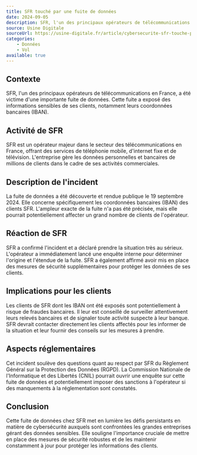 ```yaml
---
title: SFR touché par une fuite de données
date: 2024-09-05
description: SFR, l'un des principaux opérateurs de télécommunications en France, a été victime d'une importante fuite de données. Cela soulève des préoccupations quant à la sécurité des données et au respect du RGPD.
source: Usine Digitale
sourceUrl: https://usine-digitale.fr/article/cybersecurite-sfr-touche-par-une-fuite-de-donnees-exposant-les-iban-de-ses-clients.N2219036
categories:
    - Données
    - Vol
available: true
---
```


## Contexte

SFR, l'un des principaux opérateurs de télécommunications en France, a été victime d'une importante fuite de données. Cette fuite a exposé des informations sensibles de ses clients, notamment leurs coordonnées bancaires (IBAN).

## Activité de SFR

SFR est un opérateur majeur dans le secteur des télécommunications en France, offrant des services de téléphonie mobile, d'internet fixe et de télévision. L'entreprise gère les données personnelles et bancaires de millions de clients dans le cadre de ses activités commerciales.

## Description de l'incident

La fuite de données a été découverte et rendue publique le 19 septembre 2024. Elle concerne spécifiquement les coordonnées bancaires (IBAN) des clients SFR. L'ampleur exacte de la fuite n'a pas été précisée, mais elle pourrait potentiellement affecter un grand nombre de clients de l'opérateur.

## Réaction de SFR

SFR a confirmé l'incident et a déclaré prendre la situation très au sérieux. L'opérateur a immédiatement lancé une enquête interne pour déterminer l'origine et l'étendue de la fuite. SFR a également affirmé avoir mis en place des mesures de sécurité supplémentaires pour protéger les données de ses clients.

## Implications pour les clients

Les clients de SFR dont les IBAN ont été exposés sont potentiellement à risque de fraudes bancaires. Il leur est conseillé de surveiller attentivement leurs relevés bancaires et de signaler toute activité suspecte à leur banque. SFR devrait contacter directement les clients affectés pour les informer de la situation et leur fournir des conseils sur les mesures à prendre.

## Aspects réglementaires

Cet incident soulève des questions quant au respect par SFR du Règlement Général sur la Protection des Données (RGPD). La Commission Nationale de l'Informatique et des Libertés (CNIL) pourrait ouvrir une enquête sur cette fuite de données et potentiellement imposer des sanctions à l'opérateur si des manquements à la réglementation sont constatés.

## Conclusion

Cette fuite de données chez SFR met en lumière les défis persistants en matière de cybersécurité auxquels sont confrontées les grandes entreprises gérant des données sensibles. Elle souligne l'importance cruciale de mettre en place des mesures de sécurité robustes et de les maintenir constamment à jour pour protéger les informations des clients.
